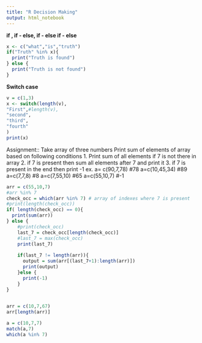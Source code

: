 ---
title: "R Decision Making"
output: html_notebook
---

**if , if - else, if - else if - else**

```{r}
x <- c("what","is","truth")
if("Truth" %in% x){
  print("Truth is found")
} else {
  print("Truth is not found")
}
```

**Switch case**

```{r}
v = c(1,3)
x <- switch(length(v),
"First",#length(v),
"second",
"third",
"fourth"
)
print(x)
```


Assignment:: 
Take array of three numbers
Print sum of elements of array based on following conditions
1. Print sum of all elements if 7 is not there in array
2. if 7 is present then sum all elements after 7 and print it
3. if 7 is present in the end then print -1
ex.
a= c(90,7,78) #78
a=c(10,45,34) #89
a=c(7,7,8)    #8
a=c(7,55,10)  #65
a=c(55,10,7)  #-1

```{r}
arr = c(55,10,7)
#arr %in% 7
check_occ = which(arr %in% 7) # array of indexes where 7 is present
#print(length(check_occ))
if( length(check_occ) == 0){
  print(sum(arr))
} else {
    #print(check_occ)
    last_7 = check_occ[length(check_occ)]
    #last_7 = max(check_occ)
    print(last_7)
    
    if(last_7 != length(arr)){
      output = sum(arr[(last_7+1):length(arr)])
      print(output)
    }else {
      print(-1)
    }
}
 
```

```{r}
arr = c(10,7,67)
arr[length(arr)]
```


```{r}
a = c(10,7,7)
match(a,7)
which(a %in% 7)
```

 
